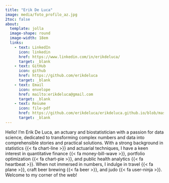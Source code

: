 ```yaml
---
title: "Erik De Luca"
image: media/foto_profilo_az.jpg
2toc: false
about: 
  template: jolla
  image-shape: round
  image-width: 18em
  links:
    - text: LinkedIn
      icon: linkedin
      href: https://www.linkedin.com/in/erikdeluca/
      target: _blank
    - text: GitHub
      icon: github
      href: https://github.com/erikdeluca
      target: _blank
    - text: Email
      icon: envelope
      href: mailto:erikdeluca@gmail.com
      target: _blank
    - text: Resume
      icon: file-pdf
      href: https://github.com/erikdeluca/erikdeluca.github.io/blob/master/media/CV_ENG_Biostatistician_DS_02_25.pdf
      target: _blank
---
```


Hello! I’m Erik De Luca, an actuary and biostatistician with a passion for data science, dedicated to transforming complex numbers and data into comprehensible stories and practical solutions. With a strong background in statistics {{< fa chart-line >}} and actuarial techniques, I have a keen interest in quantitative finance {{< fa money-bill-wave >}}, portfolio optimization {{< fa chart-pie >}}, and public health analytics {{< fa heartbeat >}}. When not immersed in numbers, I indulge in travel {{< fa plane >}}, craft beer brewing {{< fa beer >}}, and judo {{< fa user-ninja >}}. Welcome to my corner of the web!
